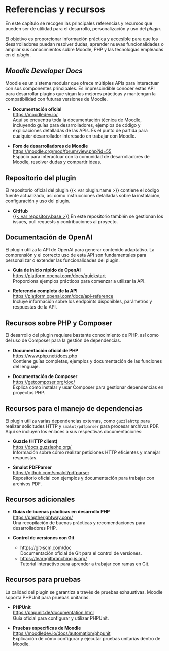 
# Referencias y recursos

En este capítulo se recogen las principales referencias y recursos que
pueden ser de utilidad para el desarrollo, personalización y uso del
_plugin_.

El objetivo es proporcionar información práctica y accesible
para que los desarrolladores puedan resolver dudas, aprender nuevas
funcionalidades o ampliar sus conocimientos sobre Moodle, PHP y las
tecnologías empleadas en el _plugin_.

## _Moodle Developer Docs_

Moodle es un sistema modular que ofrece múltiples APIs para interactuar
con sus componentes principales. Es imprescindible conocer estas API
para desarrollar plugins que sigan las mejores prácticas y mantengan la
compatibilidad con futuras versiones de Moodle.

- **Documentación oficial**  
  [https://moodledev.io/](https://moodledev.io/)  
  Aquí se encuentra toda la documentación técnica de Moodle, incluyendo guías para desarrolladores, ejemplos de código y explicaciones detalladas de las APIs. Es el punto de partida para cualquier desarrollador interesado en trabajar con Moodle.

- **Foro de desarrolladores de Moodle**  
  [https://moodle.org/mod/forum/view.php?id=55](https://moodle.org/mod/forum/view.php?id=55)  
  Espacio para interactuar con la comunidad de desarrolladores de Moodle, resolver dudas y compartir ideas.

## Repositorio del plugin

El repositorio oficial del plugin {{< var plugin.name >}} contiene el
código fuente actualizado, así como instrucciones detalladas sobre la
instalación, configuración y uso del plugin.

- **GitHub**  
  [{{< var repository.base >}}]({{< var repository.base >}})
  En este repositorio también se gestionan los issues, pull requests y contribuciones al proyecto.

## Documentación de OpenAI

El plugin utiliza la API de OpenAI para generar contenido adaptativo. La
comprensión y el correcto uso de esta API son fundamentales para
personalizar o extender las funcionalidades del plugin.

- **Guía de inicio rápido de OpenAI**  
  [https://platform.openai.com/docs/quickstart](https://platform.openai.com/docs/quickstart)  
  Proporciona ejemplos prácticos para comenzar a utilizar la API.

- **Referencia completa de la API**  
  [https://platform.openai.com/docs/api-reference](https://platform.openai.com/docs/api-reference)  
  Incluye información sobre los endpoints disponibles, parámetros y
  respuestas de la API.

## Recursos sobre PHP y Composer

El desarrollo del plugin requiere bastante conocimiento de PHP, así como
del uso de Composer para la gestión de dependencias.

- **Documentación oficial de PHP**  
  [https://www.php.net/docs.php](https://www.php.net/docs.php)  
  Contiene guías completas, ejemplos y documentación de las funciones
  del lenguaje.

- **Documentación de Composer**  
  [https://getcomposer.org/doc/](https://getcomposer.org/doc/)  
  Explica cómo instalar y usar Composer para gestionar dependencias en
  proyectos PHP.

## Recursos para el manejo de dependencias

El plugin utiliza varias dependencias externas, como `guzzlehttp` para
realizar solicitudes HTTP y `smalot/pdfparser` para procesar archivos
PDF. Aquí se incluyen los enlaces a sus respectivas documentaciones:

- **Guzzle (HTTP client)**  
  [https://docs.guzzlephp.org/](https://docs.guzzlephp.org/)  
  Información sobre cómo realizar peticiones HTTP eficientes y manejar
  respuestas.

- **Smalot PDFParser**  
  [https://github.com/smalot/pdfparser](https://github.com/smalot/pdfparser)  
  Repositorio oficial con ejemplos y documentación para trabajar con
  archivos PDF.

## Recursos adicionales

- **Guías de buenas prácticas en desarrollo PHP**  
  [https://phptherightway.com/](https://phptherightway.com/)  
  Una recopilación de buenas prácticas y recomendaciones para
  desarrolladores PHP.

- **Control de versiones con Git**  
  - [https://git-scm.com/doc](https://git-scm.com/doc)  
    Documentación oficial de Git para el control de versiones.  
  - [https://learngitbranching.js.org/](https://learngitbranching.js.org/)  
    Tutorial interactivo para aprender a trabajar con ramas en Git.

## Recursos para pruebas

La calidad del plugin se garantiza a través de pruebas exhaustivas.
Moodle soporta PHPUnit para pruebas unitarias.

- **PHPUnit**  
  [https://phpunit.de/documentation.html](https://phpunit.de/documentation.html)  
  Guía oficial para configurar y utilizar PHPUnit.

- **Pruebas específicas de Moodle**  
  [https://moodledev.io/docs/automation/phpunit](https://moodledev.io/docs/automation/phpunit)  
  Explicación de cómo configurar y ejecutar pruebas unitarias dentro de Moodle.
